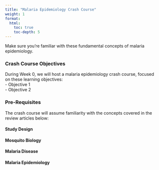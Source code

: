 ```yaml
---
title: "Malaria Epidemiology Crash Course"
weight: 1
format: 
  html: 
    toc: true
    toc-depth: 5
---
```


Make sure you're familiar with these fundamental concepts of malaria epidemiology. 

### Crash Course Objectives
During Week 0, we will host a malaria epidemiology crash course, focused on these learning objectives:  
- Objective 1  
- Objective 2

### Pre-Requisites

The crash course will assume familiarity with the concepts covered in the review articles below:

#### Study Design

#### Mosquito Biology

#### Malaria Disease

#### Malaria Epidemiology



